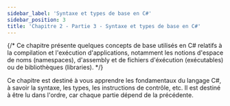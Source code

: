 ```yaml
---
sidebar_label: 'Syntaxe et types de base en C#'
sidebar_position: 3
title: 'Chapitre 2 - Partie 3 - Syntaxe et types de base en C#'
---
```


{/* Ce chapitre présente quelques concepts de base utilisés en C# relatifs à la compilation et l'exécution d'applications, notamment les notions d'espace de noms (namespaces), d'assembly et de fichiers d'éxécution (exécutables) ou de bibliothèques (libraries). */}

Ce chapitre est destiné à vous apprendre les fondamentaux du langage C#, à savoir la syntaxe, les types, les instructions de contrôle, etc. Il est destiné à être lu dans l'ordre, car chaque partie dépend de la précédente.


<DocCardList items={useCurrentSidebarCategory().items} />
